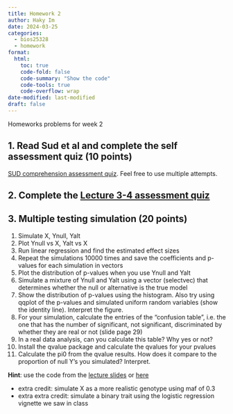 ```yaml
---
title: Homework 2
author: Haky Im
date: 2024-03-25
categories:
  - bios25328
  - homework
format:
  html:
    toc: true
    code-fold: false
    code-summary: "Show the code"
    code-tools: true
    code-overflow: wrap
date-modified: last-modified
draft: false
---
```


Homeworks problems for week 2

## 1. Read Sud et al and complete the self assessment quiz (10 points)
[SUD comprehension assessment quiz](new link here). Feel free to use multiple attempts.

## 2. Complete the [Lecture 3-4 assessment quiz](https://forms.gle/KsyP7b5RYFsaAXFW6) 

## 3.  Multiple testing simulation (20 points)

1. Simulate X, Ynull, Yalt
2. Plot Ynull vs X, Yalt vs X
3. Run linear regression and find the estimated effect sizes
4. Repeat the simulations 10000 times and save the coefficients and p-values for each simulation in vectors
5. Plot the distribution of p-values when you use Ynull and Yalt
6. Simulate a mixture of Ynull and Yalt using a vector (selectvec) that determines whether the null or alternative is the true model
7. Show the distribution of p-values using the histogram. Also try using qqplot of the p-values and simulated uniform random variables (show the identity line). Interpret the figure.
8. For your simulation, calculate the entries of the “confusion table”, i.e. the one that has the number of significant, not significant, discriminated by whether they are real or not (slide page 29)
9. In a real data analysis, can you calculate this table? Why yes or not?
10. Install the qvalue package and calculate the qvalues for your pvalues
11. Calculate the pi0 from the qvalue results. How does it compare to the proportion of null Y’s you simulated? Interpret.

**Hint**: use the code from the [lecture slides](https://www.icloud.com/keynote/05aH8HkigfdfzI97_mS5xX5yA#L4-Multiple-Testing-Correction) or [here](https://bios25328.hakyimlab.org/post/2022/04/06/multiple-testing-2022/)

- extra credit: simulate X as a more realistic genotype using maf of 0.3
- extra extra credit: simulate a binary trait using the logistic regression vignette we saw in class
